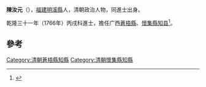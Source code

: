 '''陳汝元'''（{{bd|?||?|}}），[[福建|福建]][[明溪縣|明溪縣]]人，清朝政治人物，同進士出身。

乾隆三十一年（1766年）丙戌科進士，擔任广西[[蒼梧縣|蒼梧縣]]、[[懷集縣|懷集縣]][[知县|知县]]<ref>{{cite news|title=福建三明市志-第一节　历代进士(已知)名表|author=福建省地方志编纂委员会|url=http://www.fjsq.gov.cn/showtext.asp?ToBook=3147&index=3580|accessdate=2013-08-31|newspaper=福建省地方志编纂委员会|archive-url=https://web.archive.org/web/20131002173013/http://www.fjsq.gov.cn/showtext.asp?ToBook=3147&index=3580|archive-date=2013-10-02|dead-url=yes}}</ref>。

==參考==
{{reflist}}
{{清朝人物小作品}}
{{乾隆三十一年丙戌科殿試金榜}}
{{DEFAULTSORT:Chen陳}}
[[Category:清朝蒼梧縣知縣|Category:清朝蒼梧縣知縣]]
[[Category:清朝懷集縣知縣|Category:清朝懷集縣知縣]]